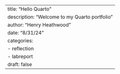 ---
title: "Hello Quarto"
description: "Welcome to my Quarto portfolio"
author: "Henry Heathwood"
date: "8/31/24"
categories:
  - reflection
  - labreport
draft: false
---